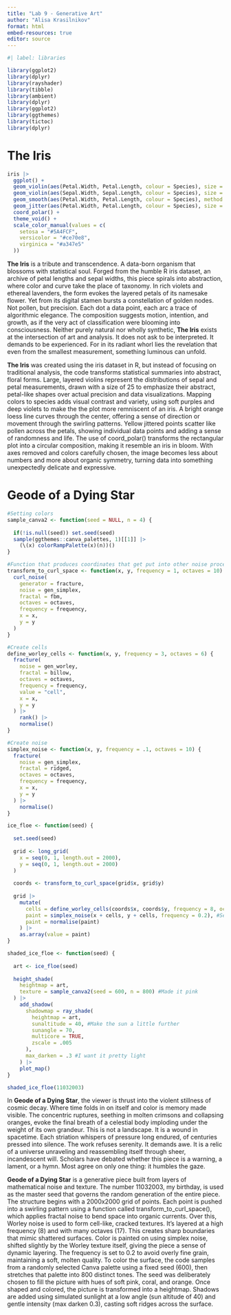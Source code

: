 ```yaml
---
title: "Lab 9 - Generative Art"
author: "Alisa Krasilnikov"
format: html
embed-resources: true
editor: source
---
```


```r
#| label: libraries 

library(ggplot2)
library(dplyr)
library(rayshader)
library(tibble)
library(ambient)
library(dplyr)
library(ggplot2)
library(ggthemes)
library(tictoc)
library(dplyr)
```

# The Iris

```r
iris |> 
  ggplot() + 
  geom_violin(aes(Petal.Width, Petal.Length, colour = Species), size = 25, show.legend = FALSE) +
  geom_violin(aes(Sepal.Width, Sepal.Length, colour = Species), size = 25, show.legend = FALSE) +
  geom_smooth(aes(Petal.Width, Petal.Length, colour = Species), method = "loess", size = 2, se = FALSE, show.legend = FALSE, color = "orange") + 
  geom_jitter(aes(Petal.Width, Petal.Length, colour = Species), size = 2, color = "#FDB915") +
  coord_polar() +
  theme_void() + 
  scale_color_manual(values = c(
    setosa = "#5A4FCF",
    versicolor = "#ce70e8",
    virginica = "#a347e5"
  )) 
```

**The Iris** is a tribute and transcendence. A data-born organism that blossoms with statistical soul. Forged from the humble R iris dataset, an archive of petal lengths and sepal widths, this piece spirals into abstraction, where color and curve take the place of taxonomy. In rich violets and ethereal lavenders, the form evokes the layered petals of its namesake flower. Yet from its digital stamen bursts a constellation of golden nodes. Not pollen, but precision. Each dot a data point, each arc a trace of algorithmic elegance. The composition suggests motion, intention, and growth, as if the very act of classification were blooming into consciousness. Neither purely natural nor wholly synthetic, **The Iris** exists at the intersection of art and analysis. It does not ask to be interpreted. It demands to be experienced. For in its radiant whorl lies the revelation that even from the smallest measurement, something luminous can unfold.

**The Iris** was created using the iris dataset in R, but instead of focusing on traditional analysis, the code transforms statistical summaries into abstract, floral forms. Large, layered violins represent the distributions of sepal and petal measurements, drawn with a size of 25 to emphasize their abstract, petal-like shapes over actual precision and data visualizations. Mapping colors to species adds visual contrast and variety, using soft purples and deep violets to make the the plot more remniscent of an iris. A bright orange loess line curves through the center, offering a sense of direction or movement through the swirling patterns. Yellow jittered points scatter like pollen across the petals, showing individual data points and adding a sense of randomness and life. The use of coord_polar() transforms the rectangular plot into a circular composition, making it resemble an iris in bloom. With axes removed and colors carefully chosen, the image becomes less about numbers and more about organic symmetry, turning data into something unexpectedly delicate and expressive.

# Geode of a Dying Star

```r
#Setting colors
sample_canva2 <- function(seed = NULL, n = 4) {
  
  if(!is.null(seed)) set.seed(seed)
  sample(ggthemes::canva_palettes, 1)[[1]] |>
    (\(x) colorRampPalette(x)(n))()  
}
```

```r
#Function that produces coordinates that get put into other noise processes
transform_to_curl_space <- function(x, y, frequency = 1, octaves = 10) {
  curl_noise(
    generator = fracture,
    noise = gen_simplex,
    fractal = fbm,
    octaves = octaves,
    frequency = frequency,
    x = x,
    y = y
  )
}
```

```r
#Create cells
define_worley_cells <- function(x, y, frequency = 3, octaves = 6) {
  fracture(
    noise = gen_worley,
    fractal = billow,
    octaves = octaves,
    frequency = frequency,
    value = "cell",
    x = x,
    y = y
  ) |>
    rank() |> 
    normalise()
}
```

```r
#Create noise
simplex_noise <- function(x, y, frequency = .1, octaves = 10) {
  fracture(
    noise = gen_simplex,
    fractal = ridged,
    octaves = octaves,
    frequency = frequency,
    x = x,
    y = y
  ) |>
    normalise()
}
```
```r
ice_floe <- function(seed) {
  
  set.seed(seed)
  
  grid <- long_grid(
    x = seq(0, 1, length.out = 2000),
    y = seq(0, 1, length.out = 2000)
  )
  
  coords <- transform_to_curl_space(grid$x, grid$y)
  
  grid |>
    mutate(
      cells = define_worley_cells(coords$x, coords$y, frequency = 8, octaves = 17), #Set frequency to 8, octaves to 17
      paint = simplex_noise(x + cells, y + cells, frequency = 0.2), #Set frequency to 0.2
      paint = normalise(paint)
    ) |>
    as.array(value = paint)
}
```

```r
shaded_ice_floe <- function(seed) {
  
  art <- ice_floe(seed)
  
  height_shade(
    heightmap = art,
    texture = sample_canva2(seed = 600, n = 800) #Made it pink
  ) |>
    add_shadow(
      shadowmap = ray_shade(
        heightmap = art, 
        sunaltitude = 40, #Make the sun a little further
        sunangle = 70,
        multicore = TRUE, 
        zscale = .005
      ), 
      max_darken = .3 #I want it pretty light
    ) |>
    plot_map()
}

shaded_ice_floe(11032003)
```

In **Geode of a Dying Star**, the viewer is thrust into the violent stillness of cosmic decay. Where time folds in on itself and color is memory made visible. The concentric ruptures, seething in molten crimsons and collapsing oranges, evoke the final breath of a celestial body imploding under the weight of its own grandeur. This is not a landscape. It is a wound in spacetime. Each striation whispers of pressure long endured, of centuries pressed into silence. The work refuses serenity. It demands awe. It is a relic of a universe unraveling and reassembling itself through sheer, incandescent will. Scholars have debated whether this piece is a warning, a lament, or a hymn. Most agree on only one thing: it humbles the gaze.


**Geode of a Dying Star** is a generative piece built from layers of mathematical noise and texture. The number 11032003, my birthday, is used as the master seed that governs the random generation of the entire piece. The structure begins with a 2000x2000 grid of points. Each point is pushed into a swirling pattern using a function called transform_to_curl_space(), which applies fractal noise to bend space into organic currents. Over this, Worley noise is used to form cell-like, cracked textures. It's layered at a high frequency (8) and with many octaves (17). This creates sharp boundaries that mimic shattered surfaces. Color is painted on using simplex noise, shifted slightly by the Worley texture itself, giving the piece a sense of dynamic layering. The frequency is set to 0.2 to avoid overly fine grain, maintaining a soft, molten quality. To color the surface, the code samples from a randomly selected Canva palette using a fixed seed (600), then stretches that palette into 800 distinct tones. The seed was deliberately chosen to fill the picture with hues of soft pink, coral, and orange. Once shaped and colored, the picture is transformed into a heightmap. Shadows are added using simulated sunlight at a low angle (sun altitude of 40) and gentle intensity (max darken 0.3), casting soft ridges across the surface.